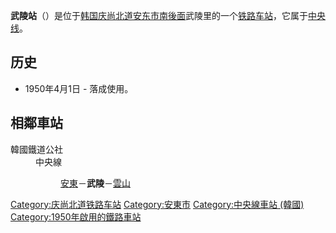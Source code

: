 {{unreferenced|time=2014-05-23T03:46:25+00:00}}
{{朝鮮半島車站資訊
|公司色 = #0066b3
|文字色 = 
|站名 = 武陵站<br />{{lang|en|Mureung}}
|圖片 =
|pxl = 
|圖片說明 =
|車站編號 =
|前一站 = [[安东站_(庆尚北道)|安东]]
|前一站距離 =7.4
|後一站距離 =6.8
|後一站 = [[雲山站_(韓國)|雲山]]
|所屬路線 = [[中央线_(韩国)|中央线]]
|距離 = 249.7
|起點站 = [[清凉里站|清凉里]]
|諺文 = 무릉역
|朝鮮漢字 = 武陵驛
|文觀部式 =Mureung-yeok 
|馬-賴式 =
|副站名 = 
|停站路線數 = 
|所屬公司 = [[韩国铁道公社|韩国铁道公社]]
|所在地 =[[庆尚北道|庆尚北道]][[安东市|安东市]][[南後面|南後面]]武陵里234-2
|車站構造 = 地面车站
|月台配置 = 
|啟用年月日 =1950年4月1日 
|廢站年月日 = 
|上下車人次 =
|統計年度 =
|轉車 = 
|備註 = 
|全寬備註 = 
}}

'''武陵站'''（{{kor|諺=무릉역|漢=武陵驛|羅=Mureung yeok|f=y}}）是位于[[韩国|韩国]][[庆尚北道|庆尚北道]][[安东市|安东市]][[南後面|南後面]]武陵里的一个[[铁路车站|铁路车站]]，它属于[[中央线_(韩国)|中央线]]。

== 历史 ==
*1950年4月1日 - 落成使用。

== 相鄰車站 ==
;韓國鐵道公社
:中央線
::[[安東站_(慶尚北道)|安東]]－'''武陵'''－[[雲山站_(韓國)|雲山]]

{{中央线 (韩国)}}
{{coord|36.519276|128.687525|format=dms|display=title|type:railwaystation_region:KR}}
[[Category:庆尚北道铁路车站|Category:庆尚北道铁路车站]]
[[Category:安東市|Category:安東市]]
[[Category:中央線車站_(韓國)|Category:中央線車站 (韓國)]]
[[Category:1950年啟用的鐵路車站|Category:1950年啟用的鐵路車站]]